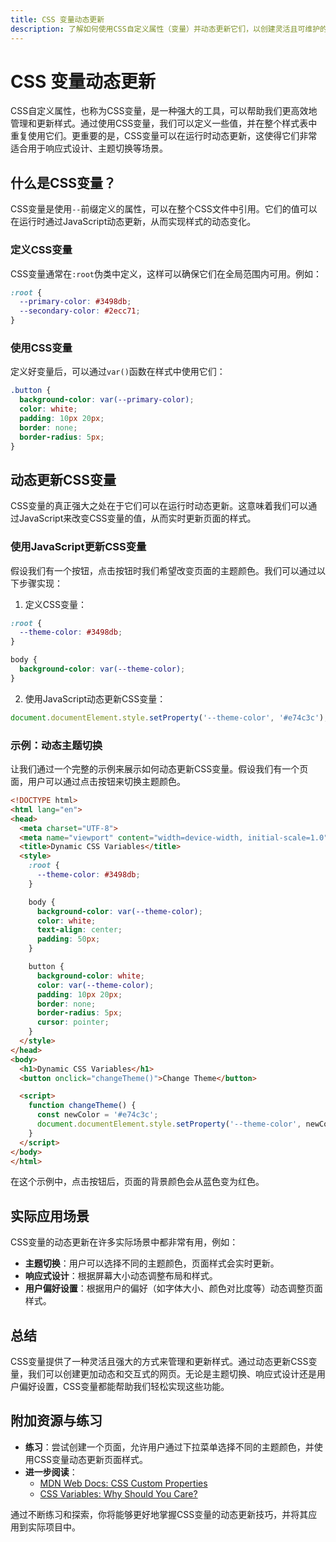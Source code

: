 ```yaml
---
title: CSS 变量动态更新
description: 了解如何使用CSS自定义属性（变量）并动态更新它们，以创建灵活且可维护的样式。
---
```


# CSS 变量动态更新

CSS自定义属性，也称为CSS变量，是一种强大的工具，可以帮助我们更高效地管理和更新样式。通过使用CSS变量，我们可以定义一些值，并在整个样式表中重复使用它们。更重要的是，CSS变量可以在运行时动态更新，这使得它们非常适合用于响应式设计、主题切换等场景。

## 什么是CSS变量？

CSS变量是使用`--`前缀定义的属性，可以在整个CSS文件中引用。它们的值可以在运行时通过JavaScript动态更新，从而实现样式的动态变化。

### 定义CSS变量

CSS变量通常在`:root`伪类中定义，这样可以确保它们在全局范围内可用。例如：

```css
:root {
  --primary-color: #3498db;
  --secondary-color: #2ecc71;
}
```

### 使用CSS变量

定义好变量后，可以通过`var()`函数在样式中使用它们：

```css
.button {
  background-color: var(--primary-color);
  color: white;
  padding: 10px 20px;
  border: none;
  border-radius: 5px;
}
```

## 动态更新CSS变量

CSS变量的真正强大之处在于它们可以在运行时动态更新。这意味着我们可以通过JavaScript来改变CSS变量的值，从而实时更新页面的样式。

### 使用JavaScript更新CSS变量

假设我们有一个按钮，点击按钮时我们希望改变页面的主题颜色。我们可以通过以下步骤实现：

1. 定义CSS变量：

```css
:root {
  --theme-color: #3498db;
}

body {
  background-color: var(--theme-color);
}
```

2. 使用JavaScript动态更新CSS变量：

```javascript
document.documentElement.style.setProperty('--theme-color', '#e74c3c');
```

### 示例：动态主题切换

让我们通过一个完整的示例来展示如何动态更新CSS变量。假设我们有一个页面，用户可以通过点击按钮来切换主题颜色。

```html
<!DOCTYPE html>
<html lang="en">
<head>
  <meta charset="UTF-8">
  <meta name="viewport" content="width=device-width, initial-scale=1.0">
  <title>Dynamic CSS Variables</title>
  <style>
    :root {
      --theme-color: #3498db;
    }

    body {
      background-color: var(--theme-color);
      color: white;
      text-align: center;
      padding: 50px;
    }

    button {
      background-color: white;
      color: var(--theme-color);
      padding: 10px 20px;
      border: none;
      border-radius: 5px;
      cursor: pointer;
    }
  </style>
</head>
<body>
  <h1>Dynamic CSS Variables</h1>
  <button onclick="changeTheme()">Change Theme</button>

  <script>
    function changeTheme() {
      const newColor = '#e74c3c';
      document.documentElement.style.setProperty('--theme-color', newColor);
    }
  </script>
</body>
</html>
```

在这个示例中，点击按钮后，页面的背景颜色会从蓝色变为红色。

## 实际应用场景

CSS变量的动态更新在许多实际场景中都非常有用，例如：

- **主题切换**：用户可以选择不同的主题颜色，页面样式会实时更新。
- **响应式设计**：根据屏幕大小动态调整布局和样式。
- **用户偏好设置**：根据用户的偏好（如字体大小、颜色对比度等）动态调整页面样式。

## 总结

CSS变量提供了一种灵活且强大的方式来管理和更新样式。通过动态更新CSS变量，我们可以创建更加动态和交互式的网页。无论是主题切换、响应式设计还是用户偏好设置，CSS变量都能帮助我们轻松实现这些功能。

## 附加资源与练习

- **练习**：尝试创建一个页面，允许用户通过下拉菜单选择不同的主题颜色，并使用CSS变量动态更新页面样式。
- **进一步阅读**：
  - [MDN Web Docs: CSS Custom Properties](https://developer.mozilla.org/en-US/docs/Web/CSS/Using_CSS_custom_properties)
  - [CSS Variables: Why Should You Care?](https://www.smashingmagazine.com/2017/04/start-using-css-custom-properties/)

通过不断练习和探索，你将能够更好地掌握CSS变量的动态更新技巧，并将其应用到实际项目中。